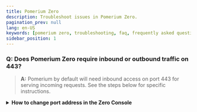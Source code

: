 ```yaml
---
title: Pomerium Zero
description: Troubleshoot issues in Pomerium Zero.
pagination_prev: null
lang: en-US
keywords: [pomerium zero, troubleshooting, faq, frequently asked questions]
sidebar_position: 1
---
```



### Q: Does Pomerium Zero require inbound or outbound traffic on 443?

> **A:** Pomerium by default will need inbound access on port 443 for serving incoming requests. See the steps below for specific instructions.

<details>
  <summary>
    <b>How to change port address in the Zero Console</b>
  </summary>
  <div>
    <ol>
      <li>Go here</li>
      <li>Do this</li>
      <li>Do that</li>
      <li>Save your changes</li>
    </ol>
  </div>
</details>
